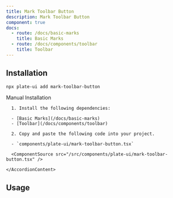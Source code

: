 ```yaml
---
title: Mark Toolbar Button
description: Mark Toolbar Button
component: true
docs:
  - route: /docs/basic-marks
    title: Basic Marks
  - route: /docs/components/toolbar
    title: Toolbar
---
```


[//]: # '<ComponentExample src="/src/components/examples/PlaygroundDemo.tsx">'
[//]: # '  <PlaygroundDemo />'
[//]: # '</ComponentExample>'

## Installation

```bash
npx plate-ui add mark-toolbar-button
```

<Accordion type="single" collapsible>
  <AccordionItem value="manual-installation">
    <AccordionTrigger>Manual Installation</AccordionTrigger>
    <AccordionContent>

      1. Install the following dependencies:

      - [Basic Marks](/docs/basic-marks)
      - [Toolbar](/docs/components/toolbar)

      2. Copy and paste the following code into your project.

      - `components/plate-ui/mark-toolbar-button.tsx`

      <ComponentSource src="/src/components/plate-ui/mark-toolbar-button.tsx" />

    </AccordionContent>

  </AccordionItem>
</Accordion>

## Usage

```tsx

```

```tsx

```
